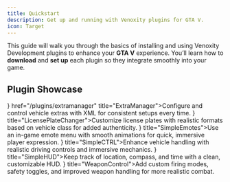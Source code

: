 ```yaml
---
title: Quickstart
description: Get up and running with Venoxity plugins for GTA V.
icon: Target
---
```


This guide will walk you through the basics of installing and using Venoxity Development plugins to enhance your **GTA V** experience. You’ll learn how to **download** and **set up** each plugin so they integrate smoothly into your game.

## Plugin Showcase

<div className="grid grid-cols-1 sm:grid-cols-2 lg:grid-cols-3 gap-3">
  <Card icon={<Settings />} href="/plugins/extramanager" title="ExtraManager">Configure and control vehicle extras with XML for consistent setups every time.</Card>
  <Card icon={<Tag />} title="LicensePlateChanger">Customize license plates with realistic formats based on vehicle class for added authenticity.</Card>
  <Card icon={<Smile />} title="SimpleEmotes">Use an in-game emote menu with smooth animations for quick, immersive player expression.</Card>
  <Card icon={<Car />} title="SimpleCTRL">Enhance vehicle handling with realistic driving controls and immersive mechanics.</Card>
  <Card icon={<BookText />} title="SimpleHUD">Keep track of location, compass, and time with a clean, customizable HUD.</Card>
  <Card icon={<Shield />} title="WeaponControl">Add custom firing modes, safety toggles, and improved weapon handling for more realistic combat.</Card>
</div>